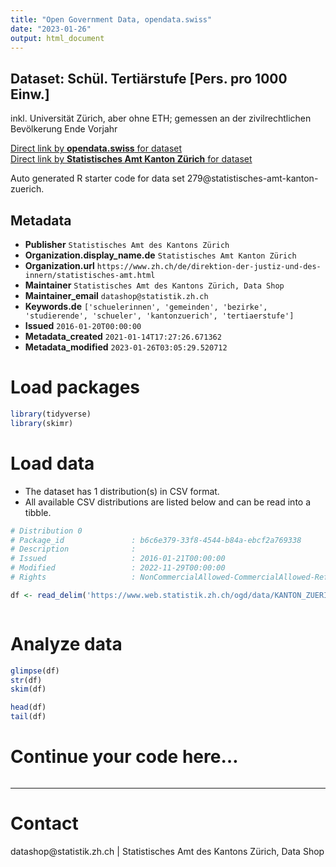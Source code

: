 ```yaml
---
title: "Open Government Data, opendata.swiss"
date: "2023-01-26"
output: html_document
---
```


## Dataset: Schül. Tertiärstufe [Pers. pro 1000 Einw.]

inkl. Universität Zürich, aber ohne ETH; gemessen an der zivilrechtlichen Bevölkerung Ende Vorjahr

[Direct link by **opendata.swiss** for dataset](https://opendata.swiss/de/dataset/schul-tertiarstufe-pers-pro-1000-einw)<br>
[Direct link by **Statistisches Amt Kanton Zürich** for dataset](https://www.zh.ch/de/politik-staat/gemeinden/gemeindeportraet.html)

Auto generated R starter code for data set 279@statistisches-amt-kanton-zuerich.

## Metadata

- **Publisher** `Statistisches Amt des Kantons Zürich`
- **Organization.display_name.de** `Statistisches Amt Kanton Zürich`
- **Organization.url** `https://www.zh.ch/de/direktion-der-justiz-und-des-innern/statistisches-amt.html`
- **Maintainer** `Statistisches Amt des Kantons Zürich, Data Shop`
- **Maintainer_email** `datashop@statistik.zh.ch`
- **Keywords.de** `['schuelerinnen', 'gemeinden', 'bezirke', 'studierende', 'schueler', 'kantonzuerich', 'tertiaerstufe']`
- **Issued** `2016-01-20T00:00:00`
- **Metadata_created** `2021-01-14T17:27:26.671362`
- **Metadata_modified** `2023-01-26T03:05:29.520712`


# Load packages

```r

library(tidyverse)
library(skimr)

```

# Load data

-   The dataset has 1 distribution(s) in CSV format.
-   All available CSV distributions are listed below and can be read into a tibble.

```r

# Distribution 0
# Package_id               : b6c6e379-33f8-4544-b84a-ebcf2a769338
# Description              : 
# Issued                   : 2016-01-21T00:00:00
# Modified                 : 2022-11-29T00:00:00
# Rights                   : NonCommercialAllowed-CommercialAllowed-ReferenceRequired

df <- read_delim('https://www.web.statistik.zh.ch/ogd/data/KANTON_ZUERICH_466.csv')



```

# Analyze data

```r

glimpse(df)
str(df)
skim(df)

head(df)
tail(df)

```

# Continue your code here...

```r

```

------------------------------------------------------------------------

# Contact

datashop@statistik.zh.ch | Statistisches Amt des Kantons Zürich, Data Shop
